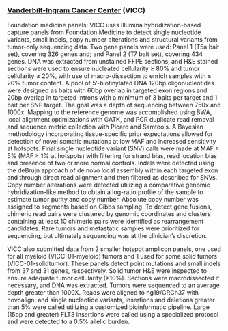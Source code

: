 ### [Vanderbilt-Ingram Cancer Center](https://www.vicc.org/) (VICC)

Foundation medicine panels: VICC uses Illumina hybridization-based capture panels from Foundation Medicine to detect single nucleotide variants, small indels, copy number alterations and structural variants from tumor-only sequencing data. Two gene panels were used: Panel 1 (T5a bait set), covering 326 genes and; and Panel 2 (T7 bait set), covering 434 genes. DNA was extracted from unstained FFPE sections, and H&E stained sections were used to ensure nucleated cellularity $\ge$ 80% and tumor cellularity $\ge$ 20%, with use of macro-dissection to enrich samples with $\le$ 20% tumor content. A pool of 5'-biotinylated DNA 120bp oligonucleotides were designed as baits with 60bp overlap in targeted exon regions and 20bp overlap in targeted introns with a minimum of 3 baits per target and 1 bait per SNP target. The goal was a depth of sequencing between 750x and 1000x. Mapping to the reference genome was accomplished using BWA, local alignment optimizations with GATK, and PCR duplicate read removal and sequence metric collection with Picard and Samtools. A Bayesian methodology incorporating tissue-specific prior expectations allowed for detection of novel somatic mutations at low MAF and increased sensitivity at hotspots. Final single nucleotide variant (SNV) calls were made at MAF $\ge$ 5% (MAF $\ge$ 1% at hotspots) with filtering for strand bias, read location bias and presence of two or more normal controls. Indels were detected using the deBrujn approach of de novo local assembly within each targeted exon and through direct read alignment and then filtered as described for SNVs. Copy number alterations were detected utilizing a comparative genomic hybridization-like method to obtain a log-ratio profile of the sample to estimate tumor purity and copy number. Absolute copy number was assigned to segments based on Gibbs sampling. To detect gene fusions, chimeric read pairs were clustered by genomic coordinates and clusters containing at least 10 chimeric pairs were identified as rearrangement candidates. Rare tumors and metastatic samples were prioritized for sequencing, but ultimately sequencing was at the clinician's discretion.

VICC also submitted data from 2 smaller hotspot amplicon panels, one used for all myeloid (VICC-01-myeloid) tumors and 1 used for some solid tumors (VICC-01-solidtumor). These panels detect point mutations and small indels from 37 and 31 genes, respectively. Solid tumor H&E were inspected to ensure adequate tumor cellularity (\>10%). Sections were macrodissected if necessary, and DNA was extracted. Tumors were sequenced to an average depth greater than 1000X. Reads were aligned to hg19/GRCh37 with novoalign, and single nucleotide variants, insertions and deletions greater than 5% were called utilizing a customized bioinformatic pipeline. Large (15bp and greater) FLT3 insertions were called using a specialized protocol and were detected to a 0.5% allelic burden.
